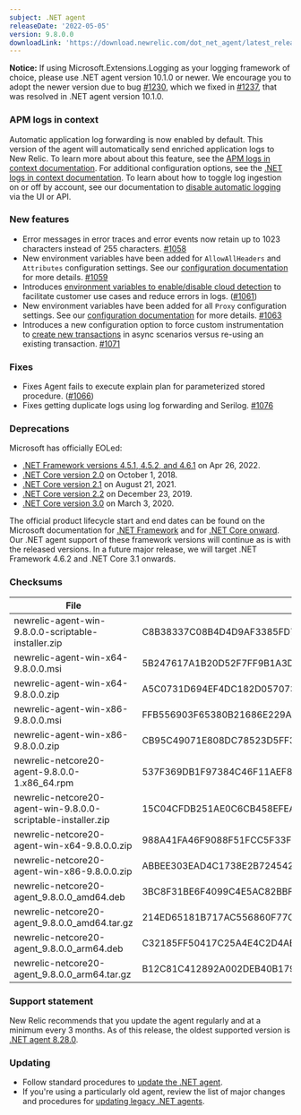 ```yaml
---
subject: .NET agent
releaseDate: '2022-05-05'
version: 9.8.0.0
downloadLink: 'https://download.newrelic.com/dot_net_agent/latest_release'
---
```


**Notice:** If using Microsoft.Extensions.Logging as your logging framework of choice, please use .NET agent version 10.1.0 or newer.  We encourage you to adopt the newer version due to bug [#1230](https://github.com/newrelic/newrelic-dotnet-agent/issues/1230), which we fixed in [#1237](https://github.com/newrelic/newrelic-dotnet-agent/pull/1237), that was resolved in .NET agent version 10.1.0.

### APM logs in context
Automatic application log forwarding is now enabled by default. This version of the agent will automatically send enriched application logs to New Relic. To learn more about about this feature, see the [APM logs in context documentation](https://docs.newrelic.com/docs/apm/new-relic-apm/getting-started/get-started-logs-context/). For additional configuration options, see the [.NET logs in context documentation](https://docs.newrelic.com/docs/logs/logs-context/net-configure-logs-context-all). To learn about how to toggle log ingestion on or off by account, see our documentation to [disable automatic logging](https://docs.newrelic.com/docs/logs/logs-context/disable-automatic-logging) via the UI or API.

### New features
* Error messages in error traces and error events now retain up to 1023 characters instead of 255 characters. [#1058](https://github.com/newrelic/newrelic-dotnet-agent/pull/1058)
* New environment variables have been added for `AllowAllHeaders` and `Attributes` configuration settings. See our [configuration documentation](https://docs.newrelic.com/docs/apm/agents/net-agent/configuration/net-agent-configuration/#optional-environment-variables) for more details. [#1059](https://github.com/newrelic/newrelic-dotnet-agent/pull/1059)
* Introduces [environment variables to enable/disable cloud detection](https://github.com/newrelic/newrelic-dotnet-agent/issues/818) to facilitate customer use cases and reduce errors in logs. ([#1061](https://github.com/newrelic/newrelic-dotnet-agent/pull/1061))
* New environment variables have been added for all `Proxy` configuration settings.  See our [configuration documentation](https://docs.newrelic.com/docs/apm/agents/net-agent/configuration/net-agent-configuration/#optional-environment-variables) for more details. [#1063](https://github.com/newrelic/newrelic-dotnet-agent/pull/1063)
* Introduces a new configuration option to force custom instrumentation to [create new transactions](https://github.com/newrelic/newrelic-dotnet-agent/issues/347) in async scenarios versus re-using an existing transaction. [#1071](https://github.com/newrelic/newrelic-dotnet-agent/pull/1071)

### Fixes
* Fixes Agent fails to execute explain plan for parameterized stored procedure. ([#1066](https://github.com/newrelic/newrelic-dotnet-agent/pull/1066)) 
* Fixes getting duplicate logs using log forwarding and Serilog. [#1076](https://github.com/newrelic/newrelic-dotnet-agent/pull/1076)

### Deprecations
Microsoft has officially EOLed:

* [.NET Framework versions 4.5.1, 4.5.2, and 4.6.1](https://devblogs.microsoft.com/dotnet/net-framework-4-5-2-4-6-4-6-1-will-reach-end-of-support-on-april-26-2022) on  Apr 26, 2022.
* [.NET Core version 2.0](https://devblogs.microsoft.com/dotnet/net-core-2-0-will-reach-end-of-life-on-september-1-2018) on October 1, 2018.
* [.NET Core version 2.1](https://devblogs.microsoft.com/dotnet/net-core-2-1-will-reach-end-of-support-on-august-21-2021) on August 21, 2021.
* [.NET Core version 2.2](https://devblogs.microsoft.com/dotnet/net-core-2-2-will-reach-end-of-life-on-december-23-2019) on December 23, 2019.
* [.NET Core version 3.0](https://devblogs.microsoft.com/dotnet/net-core-3-0-end-of-life/) on March 3, 2020.

The official product lifecycle start and end dates can be found on the Microsoft documentation for [.NET Framework](https://docs.microsoft.com/en-us/lifecycle/products/microsoft-net-framework) and for [.NET Core onward](https://dotnet.microsoft.com/en-us/platform/support/policy/dotnet-core). Our .NET agent support of these framework versions will continue as is with the released versions. In a future major release, we will target .NET Framework 4.6.2 and .NET Core 3.1 onwards.

### Checksums
| File | SHA - 256  Hash |
| ---| ---|
| newrelic-agent-win-9.8.0.0-scriptable-installer.zip | C8B38337C08B4D4D9AF3385FD731E685A27F9813174D8F021B942FFDD08BB010 |
| newrelic-agent-win-x64-9.8.0.0.msi | 5B247617A1B20D52F7FF9B1A3DA2D31A5DDAC321CA0453115007FE665F8FD231 |
| newrelic-agent-win-x64-9.8.0.0.zip | A5C0731D694EF4DC182D057073351706F642DFF28415341B38219D07F4039B0F |
| newrelic-agent-win-x86-9.8.0.0.msi | FFB556903F65380B21686E229A3E8570C2A673EBCC3A514CC416C868FD9E9CBD |
| newrelic-agent-win-x86-9.8.0.0.zip | CB95C49071E808DC78523D5FF366A2FA0CF2B95B2361F201E4E5A6FAE4470295 |
| newrelic-netcore20-agent-9.8.0.0-1.x86_64.rpm | 537F369DB1F97384C46F11AEF88A6862A0CDFE92327325133AC1FBC0E8D05DA5 |
| newrelic-netcore20-agent-win-9.8.0.0-scriptable-installer.zip | 15C04CFDB251AE0C6CB458EFEAFA8151ED66B361846F87E8DC28EB88AD6E03D8 |
| newrelic-netcore20-agent-win-x64-9.8.0.0.zip | 988A41FA46F9088F51FCC5F33FE97A39128BB9FFEC9F827F8DB13D02905CCE10 |
| newrelic-netcore20-agent-win-x86-9.8.0.0.zip | ABBEE303EAD4C1738E2B724542900321584B9298E552D1626F3BA46FBCA0531E |
| newrelic-netcore20-agent_9.8.0.0_amd64.deb | 3BC8F31BE6F4099C4E5AC82BBF27A701E4E801C02A585E661544278662EDC136 |
| newrelic-netcore20-agent_9.8.0.0_amd64.tar.gz | 214ED65181B717AC556860F77C9987ED07FA21CF53C1865DD74DB41AFD75FAE1 |
| newrelic-netcore20-agent_9.8.0.0_arm64.deb | C32185FF50417C25A4E4C2D4AB50D4C16C8D0CF1607494255E4A88E91FBBA47F |
| newrelic-netcore20-agent_9.8.0.0_arm64.tar.gz | B12C81C412892A002DEB40B17949212AA6EA7FC109225380EE0FF5AA12520EEF |


### Support statement

New Relic recommends that you update the agent regularly and at a minimum every 3 months. As of this release, the oldest supported version is [.NET agent 8.28.0](/docs/release-notes/agent-release-notes/net-release-notes/net-agent-8280).

### Updating

* Follow standard procedures to [update the .NET agent](/docs/agents/net-agent/installation-configuration/update-net-agent).
* If you're using a particularly old agent, review the list of major changes and procedures for [updating legacy .NET agents](/docs/agents/net-agent/troubleshooting/upgrade-legacy-net-agents).
